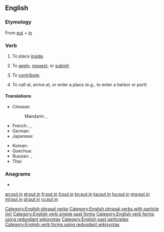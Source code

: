 {{also|putin|Putin|puțin}}
==English==

===Etymology===
From [[put]] + [[in]]

===Verb===
{{en-verb|puts in|putting in|put in}}

# {{lb|en|transitive}} To place [[inside]].
#: {{ux|en|Just '''put in''' the key for the ignition and turn it.}}
# {{lb|en|intransitive}} To [[apply]], [[request]], or [[submit]].
#: {{ux|en|I'm going to the bank to '''put in''' for a transfer.}}
# {{lb|en|transitive}} To [[contribute]].
#: {{ux|en|I '''put in''' an extra hour at work today.}}
# {{lb|en|intransitive}} To call at, arrive at, or enter a place (e.g., to enter a harbor or port)
#: {{ux|en|The ship '''puts in''' to port today.}}

====Translations====
{{trans-top|to place inside}}
* Chinese:
*: Mandarin: {{t+|cmn|投入|tr=tóurù|sc=Hani}}, {{t+|cmn|插入|tr=chārù|sc=Hani}}
* French: {{t+|fr|mettre}}, {{t+|fr|insérer}}, {{t+|fr|fourrer}}
* German: {{t+|de|einsetzen}}
* Japanese: {{t+|ja|入れる|tr=いれる, ireru|sc=Jpan}}
{{trans-mid}}
* Korean: {{t+|ko|넣다|sc=Kore}}
* Quechua: {{t|qu|sat'iy}}
* Russian: {{t+|ru|вставля́ть|impf}}, {{t+|ru|вста́вить|pf}}
* Thai: {{t+|th|ใส่|tr=sài|sc=Thai}}
{{trans-bottom}}

===Anagrams===
* {{l|en|input}}

[[Category:English phrasal verbs]]
[[Category:English phrasal verbs with particle (in)]]
[[Category:English verb simple past forms]]
[[Category:English verb forms using redundant wikisyntax]]
[[Category:English past participles]]
[[Category:English verb forms using redundant wikisyntax]]

[[an:put in]]
[[et:put in]]
[[fr:put in]]
[[it:put in]]
[[kn:put in]]
[[ka:put in]]
[[hu:put in]]
[[mg:put in]]
[[ml:put in]]
[[pl:put in]]
[[ru:put in]]